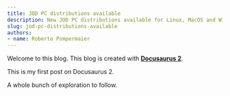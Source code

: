 ```yaml
---
title: JOD PC distributions available
description: New JOD PC distributions available for Linux, MacOS and Windows computers
slug: jod-pc-distributions-available
authors:
- name: Roberto Pompermaier
---
```

Welcome to this blog. This blog is created with [**Docusaurus 2**](https://docusaurus.io/).

<!--truncate-->

This is my first post on Docusaurus 2.

A whole bunch of exploration to follow.
